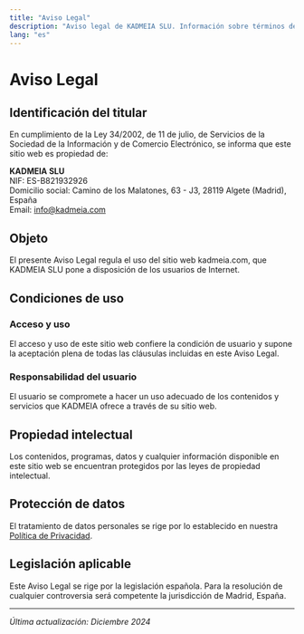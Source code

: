 ```yaml
---
title: "Aviso Legal"
description: "Aviso legal de KADMEIA SLU. Información sobre términos de uso, propiedad intelectual y legislación aplicable"
lang: "es"
---
```


# Aviso Legal

## Identificación del titular

En cumplimiento de la Ley 34/2002, de 11 de julio, de Servicios de la Sociedad de la Información y de Comercio Electrónico, se informa que este sitio web es propiedad de:

**KADMEIA SLU**  
NIF: ES-B821932926  
Domicilio social: Camino de los Malatones, 63 - J3, 28119 Algete (Madrid), España  
Email: info@kadmeia.com  

## Objeto

El presente Aviso Legal regula el uso del sitio web kadmeia.com, que KADMEIA SLU pone a disposición de los usuarios de Internet.

## Condiciones de uso

### Acceso y uso

El acceso y uso de este sitio web confiere la condición de usuario y supone la aceptación plena de todas las cláusulas incluidas en este Aviso Legal.

### Responsabilidad del usuario

El usuario se compromete a hacer un uso adecuado de los contenidos y servicios que KADMEIA ofrece a través de su sitio web.

## Propiedad intelectual

Los contenidos, programas, datos y cualquier información disponible en este sitio web se encuentran protegidos por las leyes de propiedad intelectual.

## Protección de datos

El tratamiento de datos personales se rige por lo establecido en nuestra [Política de Privacidad](/privacidad).

## Legislación aplicable

Este Aviso Legal se rige por la legislación española. Para la resolución de cualquier controversia será competente la jurisdicción de Madrid, España.

---

*Última actualización: Diciembre 2024*